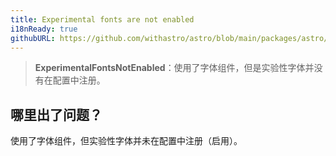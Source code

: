 ```yaml
---
title: Experimental fonts are not enabled
i18nReady: true
githubURL: https://github.com/withastro/astro/blob/main/packages/astro/src/core/errors/errors-data.ts
---
```


> **ExperimentalFontsNotEnabled**：使用了字体组件，但是实验性字体并没有在配置中注册。

## 哪里出了问题？

使用了字体组件，但实验性字体并未在配置中注册（启用）。
